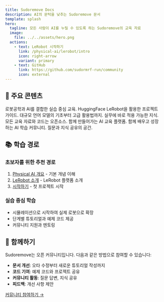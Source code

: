 ```yaml
---
title: Sudoremove Docs
description: AI의 문턱을 낮추는 Sudoremove 문서
template: splash
hero:
  tagline: 모든 사람이 AI를 누릴 수 있도록 하는 Sudoremove의 교육 자료
  image:
    file: ../../assets/hero.png
  actions:
    - text: LeRobot 시작하기
      link: /physical-ai/lerobot/intro
      icon: right-arrow
      variant: primary
    - text: GitHub
      link: https://github.com/sudormrf-run/community
      icon: external
---
```



## 🚀 주요 콘텐츠

<CardGrid stagger>
  <Card title="Physical AI" icon="robot">
    로봇공학과 AI를 결합한 실습 중심 교육. HuggingFace LeRobot을 활용한 프로젝트 가이드.
  </Card>
  <Card title="LLM 강의" icon="chat">
    대규모 언어 모델의 기초부터 고급 활용법까지. 실무에 바로 적용 가능한 지식.
  </Card>
  <Card title="오픈소스 프로젝트" icon="github">
    모든 교육 자료와 코드는 오픈소스. 함께 만들어가는 AI 교육 플랫폼.
  </Card>
  <Card title="커뮤니티" icon="users">
    함께 배우고 성장하는 AI 학습 커뮤니티. 질문과 지식 공유의 공간.
  </Card>
</CardGrid>

## 📚 학습 경로

### 초보자를 위한 추천 경로
1. [Physical AI 개요](/physical-ai/overview) - 기본 개념 이해
2. [LeRobot 소개](/physical-ai/lerobot/intro) - LeRobot 플랫폼 소개
3. [시작하기](/physical-ai/lerobot/getting-started) - 첫 프로젝트 시작

### 실습 중심 학습
- 시뮬레이션으로 시작하여 실제 로봇으로 확장
- 단계별 튜토리얼과 예제 코드 제공
- 커뮤니티 지원과 멘토링

## 🤝 함께하기

Sudoremove는 오픈 커뮤니티입니다. 다음과 같은 방법으로 참여할 수 있습니다:

- **문서 개선**: 오타 수정부터 새로운 튜토리얼 작성까지
- **코드 기여**: 예제 코드와 프로젝트 공유
- **커뮤니티 활동**: 질문 답변, 지식 공유
- **피드백**: 개선 사항 제안

[커뮤니티 참여하기 →](/community/board)
